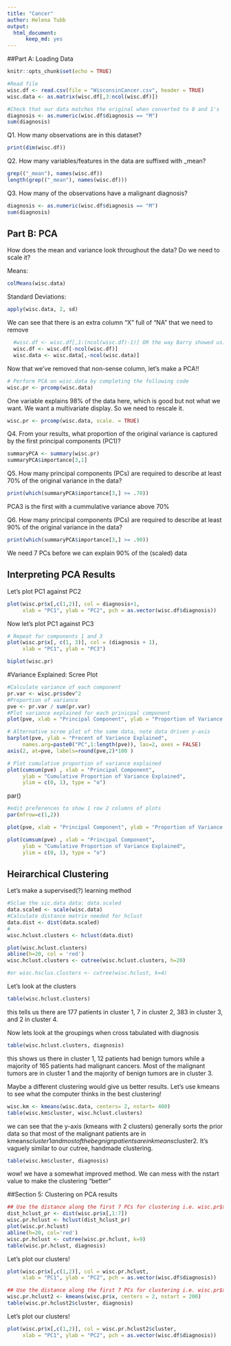 ```yaml
---
title: "Cancer"
author: Helena Tubb
output: 
  html_document:
      keep_md: yes
---
```


##Part A: Loading Data

```r
knitr::opts_chunk$set(echo = TRUE)
```

```r
#Read file
wisc.df <- read.csv(file = "WisconsinCancer.csv", header = TRUE)
wisc.data <- as.matrix(wisc.df[,3:ncol(wisc.df)])
```

```r
#Check that our data matches the original when converted to 0 and 1's
diagnosis <- as.numeric(wisc.df$diagnosis == "M")
sum(diagnosis)
```

Q1. How many observations are in this dataset?
```r
print(dim(wisc.df))
```

Q2. How many variables/features in the data are suffixed with _mean?
```r
grep(("_mean"), names(wisc.df))
length(grep(("_mean"), names(wisc.df)))
```

Q3. How many of the observations have a malignant diagnosis?

```r
diagnosis <- as.numeric(wisc.df$diagnosis == "M")
sum(diagnosis)
```

## Part B: PCA

How does the mean and variance look throughout the data? Do we need to scale it?

Means:
```r
colMeans(wisc.data)
```

Standard Deviations:
```r
apply(wisc.data, 2, sd)
```

We can see that there is an extra column "X" full of "NA" that we need to remove

```r
  #wisc.df <- wisc.df[,1:(ncol(wisc.df)-1)] OR the way Barry showed us:
  wisc.df <- wisc.df[-ncol(wisc.df)]
  wisc.data <- wisc.data[,-ncol(wisc.data)]
```

Now that we've removed that non-sense column, let's make a PCA!!
```r
# Perform PCA on wisc.data by completing the following code
wisc.pr <- prcomp(wisc.data)
```

One variable explains 98% of the data here, which is good but not what we want. We want a multivariate display. So we need to rescale it.

```r
wisc.pr <- prcomp(wisc.data, scale. = TRUE)
```

Q4. From your results, what proportion of the original variance is captured by the first principal components (PC1)?

```r
summaryPCA <- summary(wisc.pr)
summaryPCA$importance[3,1]
```


Q5. How many principal components (PCs) are required to describe at least 70% of the original variance in the data?

```r
print(which(summaryPCA$importance[3,] >= .70))

```
PCA3 is the first with a cummulative variance above 70%

Q6. How many principal components (PCs) are required to describe at least 90% of the original variance in the data?

```r
print(which(summaryPCA$importance[3,] >= .90))
```
We need 7 PCs before we can explain 90% of the  (scaled) data

## Interpreting PCA Results
Let's plot PC1 against PC2
```r
plot(wisc.pr$x[,c(1,2)], col = diagnosis+1, 
     xlab = "PC1", ylab = "PC2", pch = as.vector(wisc.df$diagnosis))
```

Now let's plot PC1 against PC3
```r
# Repeat for components 1 and 3
plot(wisc.pr$x[, c(1, 3)], col = (diagnosis + 1), 
     xlab = "PC1", ylab = "PC3")
```


```r
biplot(wisc.pr)
```
#Variance Explained: Scree Plot
```r
#Calculate variance of each component
pr.var <- wisc.pr$sdev^2
#Proportion of variance
pve <- pr.var / sum(pr.var)
#Plot variance explained for each prinicpal component
plot(pve, xlab = "Principal Component", ylab = "Proportion of Variance Explained", ylim = c(0,1), type = "o")
```


```r
# Alternative scree plot of the same data, note data driven y-axis
barplot(pve, ylab = "Precent of Variance Explained",
     names.arg=paste0("PC",1:length(pve)), las=2, axes = FALSE)
axis(2, at=pve, labels=round(pve,2)*100 )
```

```r
# Plot cumulative proportion of variance explained
plot(cumsum(pve) , xlab = "Principal Component", 
     ylab = "Cumulative Proportion of Variance Explained", 
     ylim = c(0, 1), type = "o")
```

par()
```r
#edit preferences to show 1 row 2 columns of plots
par(mfrow=c(1,2))

plot(pve, xlab = "Principal Component", ylab = "Proportion of Variance Explained", ylim = c(0,1), type = "o")

plot(cumsum(pve) , xlab = "Principal Component", 
     ylab = "Cumulative Proportion of Variance Explained", 
     ylim = c(0, 1), type = "o")
```

## Heirarchical Clustering
Let's make a supervised(?) learning method 

```r
#Sclae the sic.data data: data.scaled
data.scaled <- scale(wisc.data)
#Calculate distance matrix needed for hclust
data.dist <- dist(data.scaled)
#
wisc.hclust.clusters <- hclust(data.dist)
```

```r
plot(wisc.hclust.clusters)
abline(h=20, col = 'red')
wisc.hclust.clusters <- cutree(wisc.hclust.clusters, h=20)

#or wisc.hsclus.clusters <- cutree(wisc.hclust, k=4)
```

Let's look at the clusters

```r
table(wisc.hclust.clusters)
```
this tells us there are 177 patients in cluster 1, 7 in cluster 2, 383 in cluster 3, and 2 in cluster 4. 


Now lets look at the groupings when cross tabulated with diagnosis
```r
table(wisc.hclust.clusters, diagnosis)
```

this shows us there in cluster 1, 12 patients had benign tumors while a majority of 165 patients had malignant cancers. Most of the malignant tumors are in cluster 1 and the majority of benign tumors are in cluster 3.



Maybe a different clustering would give us better results. Let's use kmeans to see what the computer thinks in the best clustering!

```r
wisc.km <- kmeans(wisc.data, centers= 2, nstart= 400)
table(wisc.km$cluster, wisc.hclust.clusters)
```

we can see that the y-axis (kmeans with 2 clusters) generally sorts the prior data so that most of the malignant patients are in kmeans$cluster1 and most of the begnign patients are in kmeans$cluster2. It's vaguely similar to our cutree, handmade clustering. 

```r
table(wisc.km$cluster, diagnosis)
```
wow! we have a somewhat improved method. We can mess with the nstart value to make the clustering "better"

##Section 5: Clustering on PCA results


```r
## Use the distance along the first 7 PCs for clustering i.e. wisc.pr$x[, 1:7]
dist_hclust_pr <- dist(wisc.pr$x[,1:7])
wisc.pr.hclust <- hclust(dist_hclust_pr)
plot(wisc.pr.hclust)
abline(h=20, col='red')
wisc.pr.hclust <- cutree(wisc.pr.hclust, k=9)
table(wisc.pr.hclust, diagnosis)
```

Let's plot our clusters!

```r
plot(wisc.pr$x[,c(1,2)], col = wisc.pr.hclust, 
     xlab = "PC1", ylab = "PC2", pch = as.vector(wisc.df$diagnosis))
```

```r
## Use the distance along the first 7 PCs for clustering i.e. wisc.pr$x[, 1:7]
wisc.pr.hclust2 <- kmeans(wisc.pr$x, centers = 2, nstart = 200)
table(wisc.pr.hclust2$cluster, diagnosis)
```

Let's plot our clusters!

```r
plot(wisc.pr$x[,c(1,2)], col = wisc.pr.hclust2$cluster, 
     xlab = "PC1", ylab = "PC2", pch = as.vector(wisc.df$diagnosis))
```